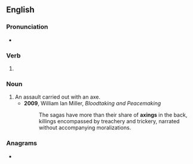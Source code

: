 ==English==

===Pronunciation===
* {{IPA|/ˈæksɪŋ/|lang=en}}

===Verb===
{{head|en|present participle}}

# {{present participle of|axe|lang=en|nocat=1}}

===Noun===
{{en-noun}}

# An assault carried out with an axe.
#* '''2009''', William Ian Miller, ''Bloodtaking and Peacemaking''
#*: The sagas have more than their share of '''axings''' in the back, killings encompassed by treachery and trickery, narrated without accompanying moralizations.

===Anagrams===
* {{anagrams|en|Xiang}}